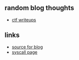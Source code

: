 
## random blog thoughts

- [ctf writeups](/writeups)

## links

- [source for blog](https://github.com/unvariant/blog)
- [syscall page](https://syscalls.pages.dev)